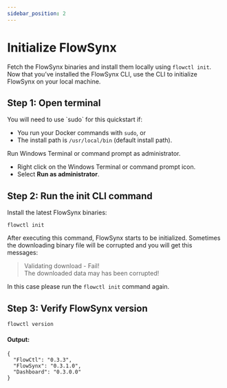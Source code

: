 ```yaml
---
sidebar_position: 2
---
```


# Initialize FlowSynx

Fetch the FlowSynx binaries and install them locally using `flowctl init`.  
Now that you’ve installed the FlowSynx CLI, use the CLI to initialize FlowSynx on your local machine.

## Step 1: Open terminal

<Tabs groupId="operating-systems">
  <TabItem value="linuxMacOs" label="Linux/MacOS">
  You will need to use `sudo` for this quickstart if:

  - You run your Docker commands with `sudo`, or
  - The install path is `/usr/local/bin` (default install path).
  </TabItem>
  <TabItem value="windows" label="Windows">
  Run Windows Terminal or command prompt as administrator.

  - Right click on the Windows Terminal or command prompt icon.
  - Select **Run as administrator**.
  </TabItem>
</Tabs>

## Step 2: Run the init CLI command
Install the latest FlowSynx binaries:
```
flowctl init
```

After executing this command, FlowSynx starts to be initialized. Sometimes the downloading binary file will be corrupted and you will get this messages:

 > Validating download - Fail!  
 > The downloaded data may has been corrupted!

In this case please run the `flowctl init` command again.

## Step 3: Verify FlowSynx version
```
flowctl version
```

#### Output:
```
{
  "FlowCtl": "0.3.3",
  "FlowSynx": "0.3.1.0",
  "Dashboard": "0.3.0.0"
}
```